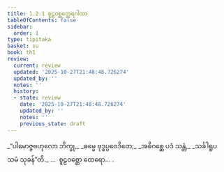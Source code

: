 ```yaml
---
title: 1.2.1 စူဠဝစ္ဆတ္ထေရဂါထာ
tableOfContents: false
sidebar:
  order: 1
type: tipitaka
basket: su
book: th1
review:
  current: review
  updated: '2025-10-27T21:48:48.726274'
  updated_by: ''
  notes: ''
  history:
  - state: review
    date: '2025-10-27T21:48:48.726274'
    updated_by: ''
    notes: ''
    previous_state: draft
---
```



<ReviewStatus review={frontmatter.review} showDetails={true} />

<HypothesisAnnotation frontmatter={frontmatter} />

<DynamicBreadcrumb />

<Division number="11" book="th1" e="ch" v="19" p="222">

<Paragraph number="28" type="verses" book="th1">
_“ပါမောဇ္ဇဗဟုလော ဘိက္ခု,_  
_ဓမ္မေ ဗုဒ္ဓပ္ပဝေဒိတေ;_  
_အဓိဂစ္ဆေ ပဒံ သန္တံ,_  
_သင်္ခါရူပသမံ သုခန်”တိ._  


</Paragraph>
</Division>

<Paragraph number="29" type="center" book="th1">
…  စူဠဝစ္ဆော ထေရော… .
</Paragraph>